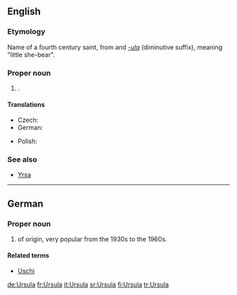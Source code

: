 {{see|Uršula}}
==English==

===Etymology===
Name of a fourth century saint, from {{L.}} {{term|ursa||female bear|lang=la}} and ''[[-ula]]'' (diminutive suffix), meaning "little she-bear".

===Proper noun===
{{infl|en|proper noun}}

# {{given name|female}}.

====Translations====
{{trans-top|female given name}}
* Czech: {{t-|cs|Uršula}}
* German: {{t+|de|Ursula}}
{{trans-mid}}
* Polish: {{t|pl|Urszula}}
{{trans-bottom}}

===See also===
* [[Yrsa]]

----

==German==

===Proper noun===
{{infl|de|proper noun}}

# {{given name|female|lang=de}} of {{L.|de}} origin, very popular from the 1930s to the 1960s.

====Related terms====
* [[Uschi]]

[[de:Ursula]]
[[fr:Ursula]]
[[it:Ursula]]
[[sr:Ursula]]
[[fi:Ursula]]
[[tr:Ursula]]